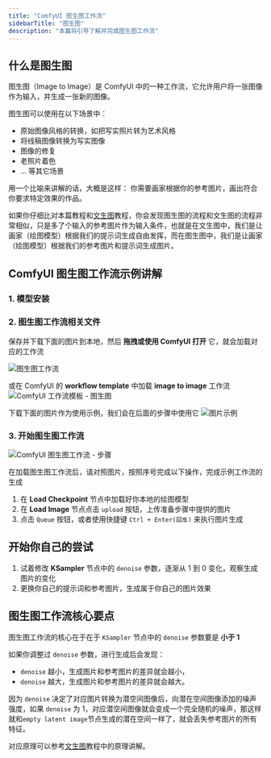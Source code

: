 ```yaml
---
title: "ComfyUI 图生图工作流"
sidebarTitle: "图生图"
description: "本篇将引导了解并完成图生图工作流"
---
```



## 什么是图生图

图生图（Image to Image）是 ComfyUI 中的一种工作流，它允许用户将一张图像作为输入，并生成一张新的图像。

图生图可以使用在以下场景中：
- 原始图像风格的转换，如把写实照片转为艺术风格
- 将线稿图像转换为写实图像
- 图像的修复
- 老照片着色
- ... 等其它场景

用一个比喻来讲解的话，大概是这样：
你需要画家根据你的参考图片，画出符合你要求特定效果的作品。

如果你仔细比对本篇教程和[文生图](/zh-CN/tutorials/basic/text-to-image)教程，你会发现图生图的流程和文生图的流程非常相似，只是多了个输入的参考图片作为输入条件，也就是在文生图中，我们是让画家（绘图模型）根据我们的提示词生成自由发挥，而在图生图中，我们是让画家（绘图模型）根据我们的参考图片和提示词生成图片。

## ComfyUI 图生图工作流示例讲解

### 1. 模型安装

<InstallationModels />

### 2. 图生图工作流相关文件

保存并下载下面的图片到本地，然后 **拖拽或使用 ComfyUI 打开** 它，就会加载对应的工作流

![图生图工作流](/images/tutorial/basic/image_to_image.png)

或在 ComfyUI 的 **workflow template** 中加载 **image to image** 工作流
![ComfyUI 工作流模板 - 图生图](/images/tutorial/basic/image-to-image-01-template.jpg)

下载下面的图片作为使用示例，我们会在后面的步骤中使用它
![图片示例](/images/tutorial/basic/example.png)

### 3. 开始图生图工作流

![ComfyUI 图生图工作流 - 步骤](/images/tutorial/basic/image-to-image-02-guide.jpg)

在加载图生图工作流后，请对照图片，按照序号完成以下操作，完成示例工作流的生成
1. 在 **Load Checkpoint** 节点中加载好你本地的绘图模型
2. 在 **Load Image** 节点点击 `upload` 按钮，上传准备步骤中提供的图片
3. 点击 `Queue` 按钮，或者使用快捷键 `Ctrl + Enter(回车)` 来执行图片生成

## 开始你自己的尝试

1. 试着修改 **KSampler** 节点中的 `denoise` 参数，逐渐从 1 到 0 变化，观察生成图片的变化
2. 更换你自己的提示词和参考图片，生成属于你自己的图片效果

## 图生图工作流核心要点

图生图工作流的核心在于在于 `KSampler` 节点中的 `denoise` 参数要是 **小于 1**

如果你调整过 `denoise` 参数，进行生成后会发现：
-  `denoise` 越小，生成图片和参考图片的差异就会越小，
-  `denoise` 越大，生成图片和参考图片的差异就会越大。

因为 `denoise` 决定了对应图片转换为潜空间图像后，向潜在空间图像添加的噪声强度，如果 `denoise` 为 1，对应潜空间图像就会变成一个完全随机的噪声，那这样就和`empty latent image`节点生成的潜在空间一样了，就会丢失参考图片的所有特征。

对应原理可以参考[文生图](/zh-CN/tutorials/basic/text-to-image)教程中的原理讲解。









